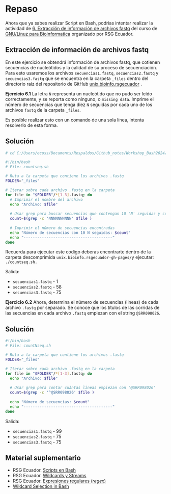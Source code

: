 # Repaso

Ahora que ya sabes realizar Script en Bash, podrias intentar realizar la actividad de [6. Extracción de información de archivos fastq](https://rsg-ecuador.github.io/unix.bioinfo.rsgecuador/content/Curso_basico/05_Ejercicios_procesamiento_ficheros_Bioinfo/5_Info_fastq.html) del curso de [GNU/Linuz para Bioinformatica](https://rsg-ecuador.github.io/unix.bioinfo.rsgecuador/README.html) organizado por RSG Ecuador.

## Extracción de información de archivos fastq

En este ejercicio se obtendrá información de archivos fastq, que cotienen secuencias de nucleótidos y la calidad de su proceso de secuenciación. Para esto usaremos los archivos `secuencias1.fastq`, `secuencias2.fastq` y `secuencias3.fastq` que se encuentra en la carpeta `_files` dentro del directorio raíz del repositorio de GitHub [unix.bioinfo.rsgecuador](https://github.com/RSG-Ecuador/unix.bioinfo.rsgecuador/tree/gh-pages) .

**Ejercicio 6.1** La letra `N` representa un nucleótido que no pudo ser leído correctamente, y se reporta como ninguno, o `missing data`. Imprime el número de secuencias que tenga diez `N` seguidas por cada uno de los archivos `fastq` de la carpeta `_files`.

::: callout-note
Es posible realizar esto con un comando de una sola línea, intenta resolverlo de esta forma.
:::

::: {.callout-tip collapse="true" icon="false"}
## Solución

``` .bash
# cd C:/Users/ecoss/Documents/Respaldos/Github_notes/Workshop_Bash2024/data/unix.bioinfo.rsgecuador-gh-pages

#!/bin/bash
# File: countseq.sh

# Ruta a la carpeta que contiene los archivos .fastq
FOLDER="_files"

# Iterar sobre cada archivo .fastq en la carpeta
for file in "$FOLDER"/*[1-3].fastq; do
  # Imprimir el nombre del archivo
  echo "Archivo: $file"
  
  # Usar grep para buscar secuencias que contengan 10 'N' seguidas y contar cuántas veces aparecen
  count=$(grep -c 'NNNNNNNNNN' $file )
  
  # Imprimir el número de secuencias encontradas
  echo "Número de secuencias con 10 N seguidas: $count"
  echo "---------------------------------------"
done
```

Recuerda para ejecutar este codigo deberas encontrarte dentro de la carpeta descomprimida `unix.bioinfo.rsgecuador-gh-pages/`y ejecutar: `./countseq.sh.`

Salida:

-   `secuencias1.fastq` - 1
-   `secuencias2.fastq` - 58
-   `secuencias3.fastq` - 75
:::

**Ejercicio 6.2** Ahora, determina el número de secuencias (lineas) de cada archivo `.fastq` por separado. Se conoce que los títulos de las corridas de las secuencias en cada archivo `.fastq` empiezan con el string `@SRR098026`.

::: {.callout-tip collapse="true" icon="false"}
## Solución

``` bash
#!/bin/bash
# File: countNseq.sh

# Ruta a la carpeta que contiene los archivos .fastq
FOLDER="_files"

# Iterar sobre cada archivo .fastq en la carpeta
for file in "$FOLDER"/*[1-3].fastq; do
  echo "Archivo: $file"
  
  # Usar grep para contar cuántas líneas empiezan con '@SRR098026'
  count=$(grep -c '^@SRR098026' $file )
  
  echo "Número de secuencias: $count"
  echo "---------------------------------------"
done
```

Salida:

-   `secuencias1.fastq` - 99
-   `secuencias2.fastq` - 75
-   `secuencias3.fastq` - 75
:::

## Material suplementario

-   RSG Ecuador. [Scripts en Bash](https://rsg-ecuador.github.io/unix.bioinfo.rsgecuador/content/Curso_avanzado/02_Bash/1_bash.html)
-   RSG Ecuador. [Wildcards y Streams](https://rsg-ecuador.github.io/unix.bioinfo.rsgecuador/content/Curso_basico/03_Manejo_terminal/5_wildcards.html)
-   RSG Ecuador. [Expresiones regulares (*regex*)](https://rsg-ecuador.github.io/unix.bioinfo.rsgecuador/content/Curso_basico/04_Procesamiento_ficheros_regex_pipes/3_Expresiones_regulares.html)
-   [Wildcard Selection in Bash](https://pressbooks.senecapolytechnic.ca/uli101/chapter/wildcard-selection-in-bash/)
